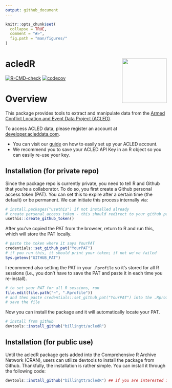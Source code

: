 ```yaml
---
output: github_document
---
```


<!-- README.md is generated from README.Rmd. Please edit that file -->

```r
knitr::opts_chunk$set(
  collapse = TRUE,
  comment = "#>",
  fig.path = "man/figures/"
)
```

# acledR <a href='billingtt.github.io/acledR/'><img src='man/figures/logo.png' align="right" height="139" /></a>

<!-- badges: start -->

[![R-CMD-check](https://github.com/billingtt/acledR/actions/workflows/R-CMD-check.yaml/badge.svg)](https://github.com/billingtt/acledR/actions/workflows/R-CMD-check.yaml)
[![codecov](https://codecov.io/gh/ACLED/acledR/graph/badge.svg?token=TDJodXhEvx)](https://codecov.io/gh/ACLED/acledR)
<!-- badges: end -->

# Overview

This package provides tools to extract and manipulate data from the [Armed Conflict Location and Event Data Project (ACLED)](https://acleddata.com/). 

To access ACLED data, please register an account at [developer.acleddata.com](developer.acleddata.com). 

* You can visit our [guide](https://acleddata.com/acleddatanew//wp-content/uploads/2021/11/ACLED_Access-Guide_October-2020.pdf) on how to easily set up your ACLED account. 
* We recommend you to save your ACLED API Key in an R object so you can easily re-use your key. 

## Installation (for private repo)

Since the package repo is currently private, you need to tell R and Github that you're a collaborator. To do so, you first create a Github personal access token (PAT). You can set this to expire after a certain time (the default) or be permanent. We can initiate this process internally via:

```r
# install.packages("usethis") if not installed already
# create personal access token - this should redirect to your github page where you can copy the token
usethis::create_github_token()
```

After you've copied the PAT from the browser, return to R and run this, which will store the PAT locally.

```r
# paste the token where it says YourPAT
credentials::set_github_pat("YourPAT")
# if you run this, it should print your token; if not we've failed
Sys.getenv("GITHUB_PAT")
```

I recommend also setting the PAT in your `.Rprofile` so it's stored for all R sessions (i.e., you don't have to save the PAT and paste it in each time you re-install).

```r
# to set your PAT for all R sessions, run
file.edit(file.path("~", ".Rprofile"))
# and then paste credentials::set_github_pat("YourPAT") into the .Rprofile script
# save the file
```

Now you can install the package and it will automatically locate your PAT.

```r
# install from github
devtools::install_github("billingtt/acledR")
```


## Installation (for public use) 

Until the acledR package gets added into the Comprehensive R Archive Network (CRAN), users can utilize devtools to install the package from Github. Thankfully, the installation is rather simple. You can install it through the following code:

```r
devtools::install_github("billingtt/acledR") ## if you are interested in a particular branch, please add a 'ref' argument. 
```
